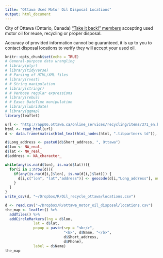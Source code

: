 ```yaml
---
title: "Ottawa Used Motor Oil Disposal Locations"
output: html_document
---
```


City of Ottawa (Ontario, Canada) ["Take it back!" members](http://app06.ottawa.ca/online_services/recycling/items/371_en.html) accepting used motor oil for reuse, recycling or proper disposal.

Accuracy of provided information cannot be guaranteed, it is up to you to contact disposal locations to verify they will accept your used oil.
```r
knitr::opts_chunk$set(echo = TRUE)
# General-purpose data wrangling
# library(plyr)
# library(tidyverse)
# # Parsing of HTML/XML files
# library(rvest)
# # String manipulation
# library(stringr)
# # Verbose regular expressions
# library(rebus)
# # Eases DateTime manipulation
# library(lubridate)
# library(ggmap)
library(leaflet)
```

```r
url <- "http://app06.ottawa.ca/online_services/recycling/items/371_en.html"
html <- read_html(url)
d <- data.frame(matrix(html_text(html_nodes(html, ".tibpartners td")), ncol = 3, byrow = T, dimnames = list(NULL,c("Name", "Short_address", "Phone"))))

d$Long_address <- paste0(d$Short_address, ", Ottawa")
d$lon <- NA_real_
d$lat <- NA_real_
d$address <- NA_character_

while(any(is.na(d$lon), is.na(d$lat))){
  for(i in 1:nrow(d)){
    if(any(is.na(d[i,]$lon), is.na(d[i,]$lat))) {
      d[i,c("lon", "lat","address")] <- geocode(d[i,"Long_address"], output = "latlona", source = "google", override_limit = T)
    }
  }  
}
write_csv(d, "~/Dropbox/R/Oil_recycle_ottawa/locations.csv")
```

```r
d <- read.csv("~/Dropbox/R/ottawa_motor_oil_disposal/locations.csv")
the_map <- leaflet() %>% 
  addTiles() %>% 
  addCircleMarkers(lng = d$lon, 
             lat = d$lat, 
             popup = paste(sep = "<br/>",
                           "<b>", d$Name, "</b>",
                           d$Short_address,
                           d$Phone), 
             label = d$Name)
the_map
```